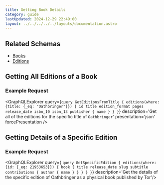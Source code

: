 ```yaml
---
title: Getting Book Details
category: guide
lastUpdated: 2024-12-29 22:49:00
layout: ../../../../../layouts/documentation.astro
---
```



## Related Schemas
- [Books](/api/graphql/schemas/books)
- [Editions](/api/graphql/schemas/editions)

## Getting All Editions of a Book
### Example Request
<GraphQLExplorer query={`
query GetEditionsFromTitle {
    editions(where: {title: {_eq: "Oathbringer"}}) {
        id
        title
        edition_format
        pages
        release_date
        isbn_10
        isbn_13
        publisher {
            name
        }
    }
}
`} description='Get all of the editions for the specific title of `Oathbringer`' presentation='json' forcePresentation />

## Getting Details of a Specific Edition
### Example Request
<GraphQLExplorer query={
`query GetSpecificEdition {
    editions(where: {id: {_eq: 21953653}}) {
        book {
            title
            release_date
            slug
            subtitle
            contributions {
                author {
                    name
                }
            }
        }
    }
}`} description='Get the details of the specific edition of Oathbringer as a physical book published by Tor'/>
